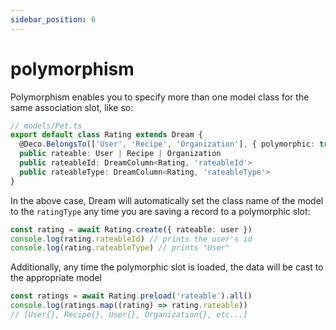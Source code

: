 ```yaml
---
sidebar_position: 6
---
```


# polymorphism

Polymorphism enables you to specify more than one model class for the same association slot, like so:

```ts
// models/Pet.ts
export default class Rating extends Dream {
  @Deco.BelongsTo(['User', 'Recipe', 'Organization'], { polymorphic: true })
  public rateable: User | Recipe | Organization
  public rateableId: DreamColumn<Rating, 'rateableId'>
  public rateableType: DreamColumn<Rating, 'rateableType'>
}
```

In the above case, Dream will automatically set the class name of the model to the `ratingType` any time you are saving a record to a polymorphic slot:

```ts
const rating = await Rating.create({ rateable: user })
console.log(rating.rateableId) // prints the user's id
console.log(rating.rateableType) // prints "User"
```

Additionally, any time the polymorphic slot is loaded, the data will be cast to the appropriate model

```ts
const ratings = await Rating.preload('rateable').all()
console.log(ratings.map((rating) => rating.rateable))
// [User{}, Recipe{}, User{}, Organization{}, etc...]
```
